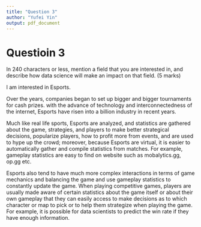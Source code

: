 ---
title: "Question 3"
author: "Yufei Yin"
output: pdf_document
---

# Questioin 3

In 240 characters or less, mention a field that you are interested in, and describe how data science will make an impact on that field. (5 marks)

\bigskip

I am interested in Esports. 

Over the years, companies began to set up bigger and bigger tournaments for cash prizes. with the advance of technology and interconnectedness of the internet, Esports have risen into a billion industry in recent years. 

Much like real life sports, Esports are analyzed, and statistics are gathered about the game, strategies, and players to make better strategical decisions, popularize players, how to profit more from events, and are used to hype up the crowd; moreover, because Esports are virtual, it is easier to automatically gather and compile statistics from matches. For example, gameplay statistics are easy to find on website such as mobalytics.gg, op.gg etc.

Esports also tend to have much more complex interactions in terms of game mechanics and balancing the game and use gameplay statistics to constantly update the game. When playing competitive games, players are usually made aware of certain statistics about the game itself or about their own gameplay that they can easily access to make decisions as to which character or map to pick or to help them strategize when playing the game. For example, it is possible for data scientists to predict the win rate if they have enough information. 
